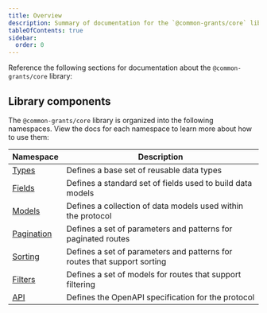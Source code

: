 ```yaml
---
title: Overview
description: Summary of documentation for the `@common-grants/core` library
tableOfContents: true
sidebar:
  order: 0
---
```


Reference the following sections for documentation about the `@common-grants/core` library:

## Library components

The `@common-grants/core` library is organized into the following namespaces. View the docs for each namespace to learn more about how to use them:

| Namespace                          | Description                                                              |
| ---------------------------------- | ------------------------------------------------------------------------ |
| [Types](/protocol/types)           | Defines a base set of reusable data types                                |
| [Fields](/protocol/fields)         | Defines a standard set of fields used to build data models               |
| [Models](/protocol/models)         | Defines a collection of data models used within the protocol             |
| [Pagination](/protocol/pagination) | Defines a set of parameters and patterns for paginated routes            |
| [Sorting](/protocol/sorting)       | Defines a set of parameters and patterns for routes that support sorting |
| [Filters](/protocol/filters)       | Defines a set of models for routes that support filtering                |
| [API](/protocol/openapi)           | Defines the OpenAPI specification for the protocol                       |
